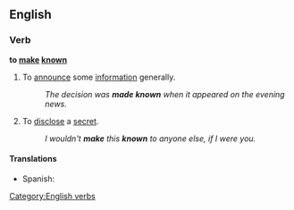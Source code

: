 ==English==

===Verb===
'''to [[make]] [[known]]'''

# To [[announce]] some [[information]] generally. 
#:''The decision was '''made known''' when it appeared on the evening news.''
# To [[disclose]] a [[secret]].
#:''I wouldn't '''make''' this '''known''' to anyone else, if I were you.''

====Translations====
* Spanish: {{t|es|anunciar}}

[[Category:English verbs]]